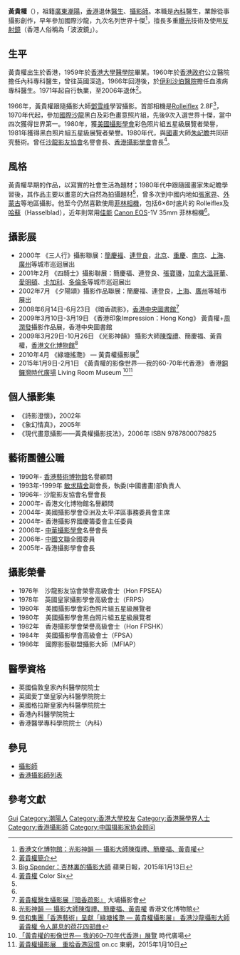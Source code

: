 {{Advert|time=2019-10-30T10:03:28+00:00}}
'''黃貴權'''（{{bd|1932年|}}），祖籍[[廣東|廣東]][[潮陽|潮陽]]，[[香港|香港]]退休[[醫生|醫生]]、[[攝影師|攝影師]]。本職是[[內科|內科]]醫生，業餘從事攝影創作，早年參加國際沙龍，九次名列世界十傑<ref>[http://www.heritagemuseum.gov.hk/chinese/exhibition_highlight_file/exhibition_sel_coming_result.asp?exid=131 香港文化博物館：光影神韻 — 攝影大師陳復禮、簡慶福、黃貴權]{{dead link|date=2018年2月 |bot=InternetArchiveBot |fix-attempted=yes }}</ref>，擅長多重[[曝光|曝光]]技術及使用[[反射鏡|反射鏡]]（香港人俗稱為「波波鏡」）。

== 生平 ==
黃貴權出生於香港，1959年於[[香港大學醫學院|香港大學醫學院]]畢業。1960年於[[香港政府|香港政府]]公立醫院擔任內科專科醫生，曾往英國深造。1966年回港後，於[[伊利沙伯醫院|伊利沙伯醫院]]擔任血液病專科醫生。1971年起自行執業，至2006年退休<ref>[http://www.cflac.org.cn/artist/artist_huangguiquan-introdeuc.html 黃貴權簡介]{{dead link|date=2018年5月 |bot=InternetArchiveBot |fix-attempted=yes }}</ref>。

1966年，黃貴權跟隨攝影大師[[鄧雪峰|鄧雪峰]]學習攝影。首部相機是[[Rolleiflex|Rolleiflex]] 2.8F<ref name="apple1">[http://hk.apple.nextmedia.com/supplement/big_spender/art/20150113/19000218 Big Spender：杏林裏的攝影大師] 蘋果日報，2015年1月13日</ref>，1970年代起，參加[[國際沙龍|國際沙龍]]黑白及彩色畫意照片組，先後9次入選世界十傑，當中四次獲得世界第一。1980年，獲[[美國攝影學會|美國攝影學會]]彩色照片組五星級展覽者榮譽，1981年獲得黑白照片組五星級展覽者榮譽。1980年代，與[[國畫|國畫]]大師[[朱屺瞻|朱屺瞻]]共同研究藝術。曾任[[沙龍影友協會|沙龍影友協會]]名譽會長、[[香港攝影學會|香港攝影學會]]會長<ref>[http://www.colorsix.com/gallery.asp 黃貴權] {{Wayback|url=http://www.colorsix.com/gallery.asp |date=20110811081653 }} Color Six</ref>。

== 風格 ==
黃貴權早期的作品，以寫實的社會生活為題材；1980年代中跟隨國畫家朱屺瞻學習後，其作品主要以畫意的大自然為拍攝題材<ref name="apple1"/>，曾多次到中國内地如[[張家界|張家界]]、[[外蒙古|外蒙古]]等地區攝影。他至今仍然喜歡使用[[菲林|菲林]][[相機|相機]]，包括6×6吋底片的 Rolleiflex及[[哈蘇|哈蘇]]（Hasselblad），近年則常用[[佳能|佳能]] [[Canon_EOS|Canon EOS]]-1V 35mm 菲林相機<ref name="apple1"/>。

== 攝影展 ==
* 2000年  《三人行》攝影聯展：[[簡慶福|簡慶福]]、[[連登良|連登良]]，[[北京|北京]]、[[重慶|重慶]]、[[南京|南京]]、[[上海|上海]]、[[廣州|廣州]]等城市巡迴展出
* 2001年2月 《四騎士》攝影聯展：簡慶福、連登良、[[張寶璣|張寶璣]]，[[加拿大|加拿大]][[溫哥華|溫哥華]]、[[愛明頓|愛明頓]]、[[卡加利|卡加利]]、[[多倫多|多倫多]]等城市巡迴展出
* 2002年7月 《夕陽頌》攝影作品聯展：簡慶福、連登良，[[上海|上海]]、[[廣州|廣州]]等城市展出
* 2008年6月14日-6月23日 《暗香疏影》，[[香港中央圖書館|香港中央圖書館]]<ref>[http://www.tppc-hk.org/view_new.asp?id=265 黃貴權醫生攝影展『暗香疏影』]{{dead link|date=2018年5月 |bot=InternetArchiveBot |fix-attempted=yes }} 大埔攝影會</ref>
* 2009年3月10日-3月19日 《香港印象Impression：Hong Kong》 黃貴權+[[周潤發|周潤發]]攝影作品展，香港中央圖書館
* 2009年3月29日-10月26日 《光影神韻》 攝影大師[[陳復禮|陳復禮]]、簡慶福、黃貴權，[[香港文化博物館|香港文化博物館]]<ref>[http://www.heritagemuseum.gov.hk/chi/exhibitions/exhibition_details.aspx?exid=131 光影神韻 — 攝影大師陳復禮、簡慶福、黃貴權] {{Wayback|url=http://www.heritagemuseum.gov.hk/chi/exhibitions/exhibition_details.aspx?exid=131 |date=20110218103631 }} 香港文化博物館</ref>
* 2010年4月 《綠塘搖灧》 — 黃貴權攝影展<ref>[http://www.sino.com/cht/default.asp?xid=mr_apr_detail&name=000658 信和集團「香港藝術」呈獻「綠塘搖灧 — 黃貴權攝影展」 香港沙龍攝影大師黃貴權 令人屏息的荷花四部曲]{{dead link|date=2018年5月 |bot=InternetArchiveBot |fix-attempted=yes }}</ref>
* 2015年1月9日-2月1日 《黃貴權的影像世界──我的60-70年代香港》 香港[[銅鑼灣|銅鑼灣]][[時代廣場_(香港)|時代廣場]] Living Room Museum <ref>[http://www.timessquare.com.hk/tch/promotion_detail.php?event=227 「黃貴權的影像世界— 我的60–70年代香港」展覽] {{Wayback|url=http://www.timessquare.com.hk/tch/promotion_detail.php?event=227 |date=20160304123122 }} 時代廣場</ref><ref>[http://www.on.cc/hk/bkn/cnt/lifestyle/20150110/bkn-20150110120836901-0110_00982_001.html?eventid=402883474762b041014767cd536f4664&eventsection=hk_lifestyle&section=all&view=m 黃貴權攝影展　重拾香港回憶] on.cc 東網，2015年1月10日</ref>

== 個人攝影集 ==
*《詩影澄懷》，2002年
*《象幻情真》，2005年
*《現代畫意攝影——黃貴權攝影技法》，2006年 ISBN 9787800079825

== 藝術團體公職 ==
* 1990年- [[香港藝術博物館|香港藝術博物館]]名譽顧問
* 1993年-1999年 [[敏求精舍|敏求精舍]]副會長，執委(中國書畫)部負責人
* 1996年- 沙龍影友協會名譽會長
* 2000年- 香港文化博物館名譽顧問
* 2004年- 美國攝影學會亞洲及太平洋區事務委員會主席
* 2004年- 香港攝影界國慶籌委會主任委員
* 2006年- [[中華攝影學會|中華攝影學會]]名譽會長
* 2006年- [[中國文聯|中國文聯]]全國委員
* 2005年- 香港攝影學會會長

== 攝影榮譽 ==
* 1976年　沙龍影友協會榮譽高級會士（Hon FPSEA）
* 1978年　英國皇家攝影學會高級會士（FRPS）
* 1980年　美國攝影學會彩色照片組五星級展覽者
* 1980年　美國攝影學會黑白照片組五星級展覽者
* 1982年　香港攝影學會榮譽高級會士（Hon FPSHK）
* 1984年　美國攝影學會高級會士（FPSA）
* 1986年　國際影藝聯盟攝影大師（MFIAP）

== 醫學資格 ==
* 英國倫敦皇家內科醫學院院士
* 英國愛丁堡皇家內科醫學院院士
* 英國格拉斯皇家內科醫學院院士
* 香港內科醫學院院士
* 香港醫學專科學院院士（內科）

== 參見 ==
* [[攝影師|攝影師]]
* [[香港攝影師列表|香港攝影師列表]]

== 參考文獻 ==
{{Reflist}}

{{中国摄影家协会第八届理事会}}
{{中国摄影家协会第九届理事会}}
{{中国文学艺术界联合会第八届全国委员会}}

{{Authority control}}
{{DEFAULTSORT:Huang黄}}
[[Category:黃姓|Gui]]
[[Category:潮陽人|Category:潮陽人]]
[[Category:香港大學校友|Category:香港大學校友]]
[[Category:香港醫學界人士|Category:香港醫學界人士]]
[[Category:香港攝影師|Category:香港攝影師]]
[[Category:中国摄影家协会顾问|Category:中国摄影家协会顾问]]